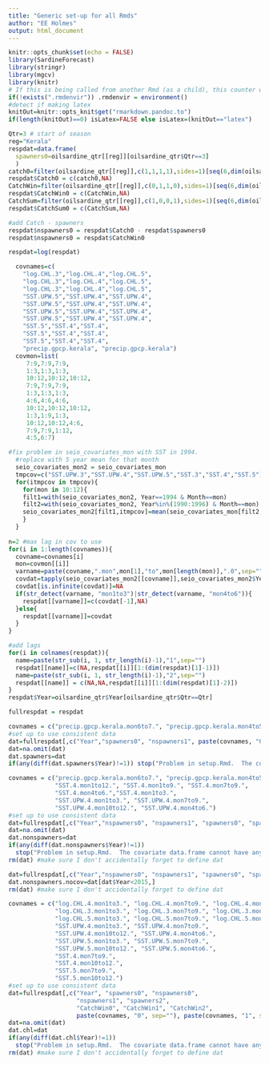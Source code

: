 ```yaml
---
title: "Generic set-up for all Rmds"
author: "EE Holmes"
output: html_document
---
```


```r
knitr::opts_chunk$set(echo = FALSE)
library(SardineForecast)
library(stringr)
library(mgcv)
library(knitr)
# If this is being called from another Rmd (as a child), this counter will exist
if(!exists(".rmdenvir")) .rmdenvir = environment()
#detect if making latex
knitOut=knitr::opts_knit$get("rmarkdown.pandoc.to")
if(length(knitOut)==0) isLatex=FALSE else isLatex=(knitOut=="latex")
```


```r
Qtr=3 # start of season
reg="Kerala"
respdat=data.frame(
  spawners0=oilsardine_qtr[[reg]][oilsardine_qtr$Qtr==3]
  )
catch0=filter(oilsardine_qtr[[reg]],c(1,1,1,1),sides=1)[seq(6,dim(oilsardine_qtr)[1],4)]
respdat$Catch0 = c(catch0,NA)
CatchWin=filter(oilsardine_qtr[[reg]],c(0,1,1,0),sides=1)[seq(6,dim(oilsardine_qtr)[1],4)]
respdat$CatchWin0 = c(CatchWin,NA)
CatchSum=filter(oilsardine_qtr[[reg]],c(1,0,0,1),sides=1)[seq(6,dim(oilsardine_qtr)[1],4)]
respdat$CatchSum0 = c(CatchSum,NA)

#add Catch - spawners
respdat$nspawners0 = respdat$Catch0 - respdat$spawners0
respdat$nspawners0 = respdat$CatchWin0

respdat=log(respdat)

  covnames=c(
    "log.CHL.3","log.CHL.4","log.CHL.5",
    "log.CHL.3","log.CHL.4","log.CHL.5",
    "log.CHL.3","log.CHL.4","log.CHL.5",
    "SST.UPW.5","SST.UPW.4","SST.UPW.4",
    "SST.UPW.5","SST.UPW.4","SST.UPW.4",
    "SST.UPW.5","SST.UPW.4","SST.UPW.4",
    "SST.UPW.5","SST.UPW.4","SST.UPW.4",
    "SST.5","SST.4","SST.4",
    "SST.5","SST.4","SST.4",
    "SST.5","SST.4","SST.4",
    "precip.gpcp.kerala", "precip.gpcp.kerala")
  covmon=list(
     7:9,7:9,7:9,
     1:3,1:3,1:3,
     10:12,10:12,10:12,
     7:9,7:9,7:9,
     1:3,1:3,1:3,
     4:6,4:6,4:6,
     10:12,10:12,10:12,
     1:3,1:9,1:3,
     10:12,10:12,4:6,
     7:9,7:9,1:12,
     4:5,6:7)

#fix problem in seio_covariates_mon with SST in 1994.
  #replace with 5 year mean for that month
  seio_covariates_mon2 = seio_covariates_mon
  tmpcov=c("SST.UPW.3","SST.UPW.4","SST.UPW.5","SST.3","SST.4","SST.5")
  for(itmpcov in tmpcov){
    for(mon in 10:12){
    filt1=with(seio_covariates_mon2, Year==1994 & Month==mon)
    filt2=with(seio_covariates_mon2, Year%in%(1990:1996) & Month==mon)
    seio_covariates_mon2[filt1,itmpcov]=mean(seio_covariates_mon[filt2,itmpcov], na.rm=TRUE)
    }
  }
     
n=2 #max lag in cov to use
for(i in 1:length(covnames)){
  covname=covnames[i]
  mon=covmon[[i]]
  varname=paste(covname,".mon",mon[1],"to",mon[length(mon)],".0",sep="")
  covdat=tapply(seio_covariates_mon2[[covname]],seio_covariates_mon2$Year,function(x){max(x[mon],na.rm=TRUE)})
  covdat[is.infinite(covdat)]=NA
  if(str_detect(varname, "mon1to3")|str_detect(varname, "mon4to6")){
    respdat[[varname]]=c(covdat[-1],NA)
  }else{
    respdat[[varname]]=covdat
  }
}

#add lags
for(i in colnames(respdat)){
  name=paste(str_sub(i, 1, str_length(i)-1),"1",sep="")
  respdat[[name]]=c(NA,respdat[[i]][1:(dim(respdat)[1]-1)])
  name=paste(str_sub(i, 1, str_length(i)-1),"2",sep="")
  respdat[[name]] = c(NA,NA,respdat[[i]][1:(dim(respdat)[1]-2)])
}
respdat$Year=oilsardine_qtr$Year[oilsardine_qtr$Qtr==Qtr]

fullrespdat = respdat
```

```r
covnames = c("precip.gpcp.kerala.mon6to7.", "precip.gpcp.kerala.mon4to5.", "SST.4.mon1to12.", "SST.4.mon1to9.", "SST.4.mon7to9.", "SST.UPW.4.mon1to3.", "SST.UPW.4.mon7to9.", "SST.UPW.4.mon10to12.", "SST.UPW.4.mon4to6.")
#set up to use consistent data
dat=fullrespdat[,c("Year","spawners0", "nspawners1", paste(covnames, "0", sep=""), paste(covnames, "1", sep=""))]
dat=na.omit(dat)
dat.spawners=dat
if(any(diff(dat.spawners$Year)!=1)) stop("Problem in setup.Rmd.  The covariate data.frame cannot have any missing years.")
```

```r
covnames = c("precip.gpcp.kerala.mon6to7.", "precip.gpcp.kerala.mon4to5.", 
             "SST.4.mon1to12.", "SST.4.mon1to9.", "SST.4.mon7to9.", 
             "SST.4.mon4to6.","SST.4.mon1to3.",
             "SST.UPW.4.mon1to3.", "SST.UPW.4.mon7to9.", 
             "SST.UPW.4.mon10to12.", "SST.UPW.4.mon4to6.")
#set up to use consistent data
dat=fullrespdat[,c("Year","nspawners0", "nspawners1", "spawners0", "spawners1", "spawners2", paste(covnames, "0", sep=""), paste(covnames, "1", sep=""))]
dat=na.omit(dat)
dat.nonspawners=dat
if(any(diff(dat.nonspawners$Year)!=1))
  stop("Problem in setup.Rmd.  The covariate data.frame cannot have any missing years.")
rm(dat) #make sure I don't accidentally forget to define dat

dat=fullrespdat[,c("Year","nspawners0", "nspawners1", "spawners0", "spawners1", "spawners2", paste(covnames, "0", sep=""), paste(covnames, "1", sep=""))]
dat.nonspawners.nocov=dat[dat$Year<2015,]
rm(dat) #make sure I don't accidentally forget to define dat
```

```r
covnames = c("log.CHL.4.mon1to3.", "log.CHL.4.mon7to9.", "log.CHL.4.mon10to12.",
             "log.CHL.3.mon1to3.", "log.CHL.3.mon7to9.", "log.CHL.3.mon10to12.",
             "log.CHL.5.mon1to3.", "log.CHL.5.mon7to9.", "log.CHL.5.mon10to12.",
             "SST.UPW.4.mon1to3.", "SST.UPW.4.mon7to9.", 
             "SST.UPW.4.mon10to12.", "SST.UPW.4.mon4to6.",
             "SST.UPW.5.mon1to3.", "SST.UPW.5.mon7to9.", 
             "SST.UPW.5.mon10to12.", "SST.UPW.5.mon4to6.",
             "SST.4.mon7to9.", 
             "SST.4.mon10to12.", 
             "SST.5.mon7to9.", 
             "SST.5.mon10to12.")
#set up to use consistent data
dat=fullrespdat[,c("Year", "spawners0", "nspawners0",
                   "nspawners1", "spawners2",
                   "CatchWin0", "CatchWin1", "CatchWin2",
                   paste(covnames, "0", sep=""), paste(covnames, "1", sep=""))]
dat=na.omit(dat)
dat.chl=dat
if(any(diff(dat.chl$Year)!=1))
  stop("Problem in setup.Rmd.  The covariate data.frame cannot have any missing years.")
rm(dat) #make sure I don't accidentally forget to define dat
```
